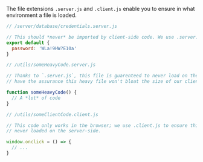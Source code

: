 The file extensions `.server.js` and `.client.js` enable you to ensure in what environment a file is loaded.

```js
// /server/database/credentials.server.js

// This should *never* be imported by client-side code. We use .server.js to guarentee that.
export default {
  password: 'WLa!9HW?E10a'
}
```

```js
// /utils/someHeavyCode.server.js

// Thanks to `.server.js`, this file is guarenteed to never load on the client-side: we
// have the assurance this heavy file won't bloat the size of our client bundles.

function someHeavyCode() {
  // A *lot* of code
}
```

```js
// /utils/someClientCode.client.js

// This code only works in the browser; we use .client.js to ensure this file is
// never loaded on the server-side.

window.onclick = () => {
  // ...
}
```
